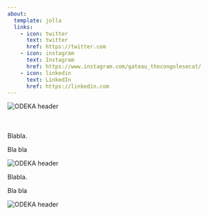```yaml
---
about:
  template: jolla
  links:
    - icon: twitter
      text: twitter
      href: https://twitter.com
    - icon: instagram
      text: Instagram
      href: https://www.instagram.com/gateau_thecongolesecat/
    - icon: linkedin
      text: LinkedIn
      href: https://linkedin.com
---
```


<div class="about-inline-logo" style="margin-top: 0;margin-bottom: 50px;">
  <img src="00_index/image1.jpg" alt="ODEKA header" style="max-width: 600px; height: auto;">
</div>

Blabla.

Bla bla

<div class="about-inline-logo" style="margin-top: 0;margin-bottom: 0px;">
  <img src="00_index/image2.jpg" alt="ODEKA header" style="max-width: 800px; height: auto;">
</div>

Blabla.

Bla bla

<div class="about-inline-logo" style="margin-top: 0;margin-bottom: 0px;">
  <img src="00_index/image3.jpg" alt="ODEKA header" style="max-width: 800px; height: auto;">
</div>